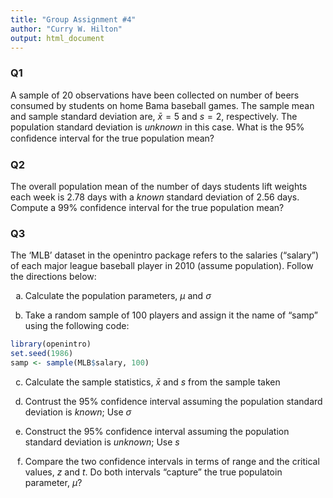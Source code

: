 ```yaml
---
title: "Group Assignment #4"
author: "Curry W. Hilton"
output: html_document
---
```


### Q1

A sample of 20 observations have been collected on number of beers consumed by students on home Bama baseball games. The sample mean and sample standard deviation are, $\bar{x} = 5$ and $s = 2$, respectively. The population standard deviation is *unknown* in this case. What is the 95% conﬁdence interval for the true population mean?

### Q2

The overall population mean of the number of days students lift weights each week is 2.78 days with a *known* standard deviation of 2.56 days. Compute a 99% confidence interval for the true population mean?  

### Q3

The 'MLB' dataset in the openintro package refers to the salaries ("salary") of each major league baseball player in 2010 (assume population).  Follow the directions below:

a) Calculate the population parameters, $\mu$ and $\sigma$

b) Take a random sample of 100 players and assign it the name of "samp" using the following code:

```r
library(openintro)
set.seed(1986)
samp <- sample(MLB$salary, 100)
```

c) Calculate the sample statistics, $\bar{x}$ and $s$ from the sample taken

d) Contrust the 95% confidence interval assuming the population standard deviation is *known*; Use $\sigma$

e) Construct the 95% confidence interval assuming the population standard deviation is *unknown*; Use $s$ 

f) Compare the two confidence intervals in terms of range and the critical values, $z$ and $t$.  Do both intervals "capture" the true populatoin parameter, $\mu$?